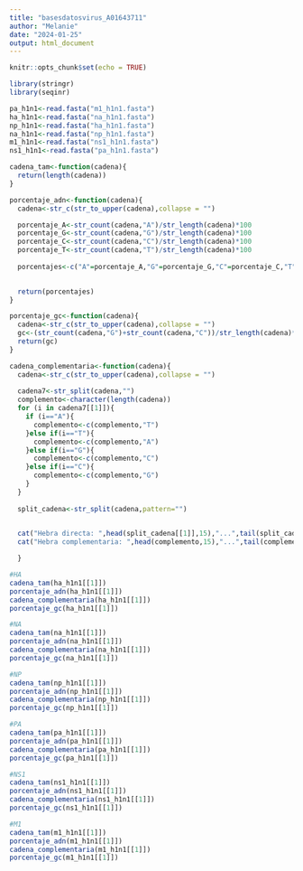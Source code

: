 ```yaml
---
title: "basesdatosvirus_A01643711"
author: "Melanie"
date: "2024-01-25"
output: html_document
---
```


```r
knitr::opts_chunk$set(echo = TRUE)

library(stringr)
library(seqinr)

pa_h1n1<-read.fasta("m1_h1n1.fasta")
ha_h1n1<-read.fasta("na_h1n1.fasta")
np_h1n1<-read.fasta("ha_h1n1.fasta")
na_h1n1<-read.fasta("np_h1n1.fasta")
m1_h1n1<-read.fasta("ns1_h1n1.fasta")
ns1_h1n1<-read.fasta("pa_h1n1.fasta")

```

```r
cadena_tam<-function(cadena){
  return(length(cadena))
}
```

```r

porcentaje_adn<-function(cadena){
  cadena<-str_c(str_to_upper(cadena),collapse = "")

  porcentaje_A<-str_count(cadena,"A")/str_length(cadena)*100
  porcentaje_G<-str_count(cadena,"G")/str_length(cadena)*100
  porcentaje_C<-str_count(cadena,"C")/str_length(cadena)*100
  porcentaje_T<-str_count(cadena,"T")/str_length(cadena)*100
  
  porcentajes<-c("A"=porcentaje_A,"G"=porcentaje_G,"C"=porcentaje_C,"T"=porcentaje_T)
  

  return(porcentajes)
}

```

```r
porcentaje_gc<-function(cadena){
  cadena<-str_c(str_to_upper(cadena),collapse = "")
  gc<-(str_count(cadena,"G")+str_count(cadena,"C"))/str_length(cadena)*100
  return(gc)
}

```

```r
cadena_complementaria<-function(cadena){
  cadena<-str_c(str_to_upper(cadena),collapse = "")
  
  cadena7<-str_split(cadena,"")
  complemento<-character(length(cadena))
  for (i in cadena7[[1]]){
    if (i=="A"){
      complemento<-c(complemento,"T")
    }else if(i=="T"){
      complemento<-c(complemento,"A")
    }else if(i=="G"){
      complemento<-c(complemento,"C")
    }else if(i=="C"){
      complemento<-c(complemento,"G")
    }
  }
  
  split_cadena<-str_split(cadena,pattern="")

    
  cat("Hebra directa: ",head(split_cadena[[1]],15),"...",tail(split_cadena[[1]],15),"\n")
  cat("Hebra complementaria: ",head(complemento,15),"...",tail(complemento,15),"\n")

  }

```

```r
#HA
cadena_tam(ha_h1n1[[1]])
porcentaje_adn(ha_h1n1[[1]])
cadena_complementaria(ha_h1n1[[1]])
porcentaje_gc(ha_h1n1[[1]])

#NA
cadena_tam(na_h1n1[[1]])
porcentaje_adn(na_h1n1[[1]])
cadena_complementaria(na_h1n1[[1]])
porcentaje_gc(na_h1n1[[1]])

#NP
cadena_tam(np_h1n1[[1]])
porcentaje_adn(np_h1n1[[1]])
cadena_complementaria(np_h1n1[[1]])
porcentaje_gc(np_h1n1[[1]])

#PA
cadena_tam(pa_h1n1[[1]])
porcentaje_adn(pa_h1n1[[1]])
cadena_complementaria(pa_h1n1[[1]])
porcentaje_gc(pa_h1n1[[1]])

#NS1
cadena_tam(ns1_h1n1[[1]])
porcentaje_adn(ns1_h1n1[[1]])
cadena_complementaria(ns1_h1n1[[1]])
porcentaje_gc(ns1_h1n1[[1]])

#M1
cadena_tam(m1_h1n1[[1]])
porcentaje_adn(m1_h1n1[[1]])
cadena_complementaria(m1_h1n1[[1]])
porcentaje_gc(m1_h1n1[[1]])

```
